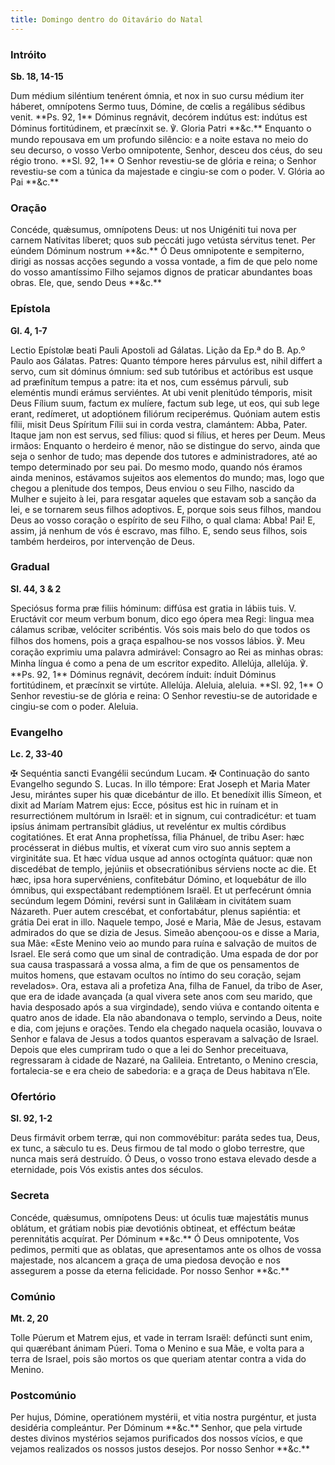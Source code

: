 ```yaml
---
title: Domingo dentro do Oitavário do Natal
---
```


### Intróito

**Sb. 18, 14-15**

<div class="grid grid-cols-2 gap-5">
  <span class="text-justify">
    Dum médium siléntium tenérent ómnia, et nox in suo cursu médium iter
    háberet, omnípotens Sermo tuus, Dómine, de cœlis a regálibus sédibus venit.
    **Ps. 92, 1** Dóminus regnávit, decórem indútus est: indútus est Dóminus
    fortitúdinem, et præcínxit se. ℣. Gloria Patri **&c.**
  </span>
  <span class="text-justify">
    Enquanto o mundo repousava em um profundo silêncio: e a noite estava no meio
    do seu decurso, o vosso Verbo omnipotente, Senhor, desceu dos céus, do seu
    régio trono. **Sl. 92, 1** O Senhor revestiu-se de glória e reina; o Senhor
    revestiu-se com a túnica da majestade e cingiu-se com o poder. V. Glória ao
    Pai **&c.**
  </span>
</div>

### Oração

<div class="grid grid-cols-2 gap-5">
  <span class="text-justify">
    Concéde, quǽsumus, omnípotens Deus: ut nos Unigéniti tui nova per carnem
    Natívitas líberet; quos sub peccáti jugo vetústa sérvitus tenet. Per eúndem
    Dóminum nostrum **&c.**
  </span>
  <span class="text-justify">
    Ó Deus omnipotente e sempiterno, dirigi as nossas acções segundo a vossa
    vontade, a fim de que pelo nome do vosso amantíssimo Filho sejamos dignos de
    praticar abundantes boas obras. Ele, que, sendo Deus **&c.**
  </span>
</div>

### Epístola

**Gl. 4, 1-7**

<div class="grid grid-cols-2 gap-5">
  <span class="text-justify">
    Lectio Epístolæ beati Pauli Apostoli ad Gálatas.
  </span>
  <span class="text-justify">Lição da Ep.ª do B. Ap.º Paulo aos Gálatas.</span>
  <span class="text-justify">
    Patres: Quanto témpore heres párvulus est, nihil differt a servo, cum sit
    dóminus ómnium: sed sub tutóribus et actóribus est usque ad præfinítum
    tempus a patre: ita et nos, cum essémus párvuli, sub eleméntis mundi erámus
    serviéntes. At ubi venit plenitúdo témporis, misit Deus Fílium suum, factum
    ex mulíere, factum sub lege, ut eos, qui sub lege erant, redímeret, ut
    adoptiónem filiórum reciperémus. Quóniam autem estis fílii, misit Deus
    Spíritum Fílii sui in corda vestra, clamántem: Abba, Pater. Itaque jam non
    est servus, sed fílius: quod si fílius, et heres per Deum.
  </span>
  <span class="text-justify">
    Meus irmãos: Enquanto o herdeiro é menor, não se distingue do servo, ainda
    que seja o senhor de tudo; mas depende dos tutores e administradores, até ao
    tempo determinado por seu pai. Do mesmo modo, quando nós éramos ainda
    meninos, estávamos sujeitos aos elementos do mundo; mas, logo que chegou a
    plenitude dos tempos, Deus enviou o seu Filho, nascido da Mulher e sujeito à
    lei, para resgatar aqueles que estavam sob a sanção da lei, e se tornarem
    seus filhos adoptivos. E, porque sois seus filhos, mandou Deus ao vosso
    coração o espírito de seu Filho, o qual clama: Abba! Pai! E, assim, já
    nenhum de vós é escravo, mas filho. E, sendo seus filhos, sois também
    herdeiros, por intervenção de Deus.
  </span>
</div>

### Gradual

**Sl. 44, 3 & 2**

<div class="grid grid-cols-2 gap-5">
  <span class="text-justify">
    Speciósus forma præ filiis hóminum: diffúsa est gratia in lábiis tuis. V.
    Eructávit cor meum verbum bonum, dico ego ópera mea Regi: lingua mea cálamus
    scribæ, velóciter scribéntis.
  </span>
  <span class="text-justify">
    Vós sois mais belo do que todos os filhos dos homens, pois a graça
    espalhou-se nos vossos lábios. ℣. Meu coração exprimiu uma palavra
    admirável: Consagro ao Rei as minhas obras: Minha língua é como a pena de um
    escritor expedito.
  </span>
  <span class="text-justify">
    Allelúja, allelúja. ℣. **Ps. 92, 1** Dóminus regnávit, decórem índuit:
    índuit Dóminus fortitúdinem, et præcínxit se virtúte. Allelúja.
  </span>
  <span class="text-justify">
    Aleluia, aleluia. **Sl. 92, 1** O Senhor revestiu-se de glória e reina: O
    Senhor revestiu-se de autoridade e cingiu-se com o poder. Aleluia.
  </span>
</div>

### Evangelho

**Lc. 2, 33-40**

<div class="grid grid-cols-2 gap-5">
  <span class="text-justify">
    <span class="text-red-500">✠</span> Sequéntia sancti Evangélii secúndum
    Lucam.
  </span>
  <span class="text-justify">
    <span class="text-red-500">✠</span> Continuação do santo Evangelho segundo
    S. Lucas.
  </span>
  <span class="text-justify">
    In illo témpore: Erat Joseph et Maria Mater Jesu, mirántes super his quæ
    dicebántur de illo. Et benedíxit illis Símeon, et dixit ad Maríam Matrem
    ejus: Ecce, pósitus est hic in ruínam et in resurrectiónem multórum in
    Israël: et in signum, cui contradicétur: et tuam ipsíus ánimam pertransíbit
    gládius, ut reveléntur ex multis córdibus cogitatiónes. Et erat Anna
    prophetíssa, fília Phánuel, de tribu Aser: hæc procésserat in diébus multis,
    et víxerat cum viro suo annis septem a virginitáte sua. Et hæc vídua usque
    ad annos octogínta quátuor: quæ non discedébat de templo, jejúniis et
    obsecratiónibus sérviens nocte ac die. Et hæc, ipsa hora supervéniens,
    confitebátur Dómino, et loquebátur de illo ómnibus, qui exspectábant
    redemptiónem Israël. Et ut perfecérunt ómnia secúndum legem Dómini, revérsi
    sunt in Galilǽam in civitátem suam Názareth. Puer autem crescébat, et
    confortabátur, plenus sapiéntia: et grátia Dei erat in illo.
  </span>
  <span class="text-justify">
    Naquele tempo, José e Maria, Mãe de Jesus, estavam admirados do que se dizia
    de Jesus. Simeão abençoou-os e disse a Maria, sua Mãe: «Este Menino veio ao
    mundo para ruína e salvação de muitos de Israel. Ele será como que um sinal
    de contradição. Uma espada de dor por sua causa traspassará a vossa alma, a
    fim de que os pensamentos de muitos homens, que estavam ocultos no íntimo do
    seu coração, sejam revelados». Ora, estava ali a profetiza Ana, filha de
    Fanuel, da tribo de Aser, que era de idade avançada (a qual vivera sete anos
    com seu marido, que havia desposado após a sua virgindade), sendo viúva e
    contando oitenta e quatro anos de idade. Ela não abandonava o templo,
    servindo a Deus, noite e dia, com jejuns e orações. Tendo ela chegado
    naquela ocasião, louvava o Senhor e falava de Jesus a todos quantos
    esperavam a salvação de Israel. Depois que eles cumpriram tudo o que a lei
    do Senhor preceituava, regressaram à cidade de Nazaré, na Galileia.
    Entretanto, o Menino crescia, fortalecia-se e era cheio de sabedoria: e a
    graça de Deus habitava n’Ele.
  </span>
</div>

### Ofertório

**Sl. 92, 1-2**

<div class="grid grid-cols-2 gap-5">
  <span class="text-justify">
    Deus firmávit orbem terræ, qui non commovébitur: paráta sedes tua, Deus, ex
    tunc, a sǽculo tu es.
  </span>
  <span class="text-justify">
    Deus firmou de tal modo o globo terrestre, que nunca mais será destruído. Ó
    Deus, o vosso trono estava elevado desde a eternidade, pois Vós existis
    antes dos séculos.
  </span>
</div>

### Secreta

<div class="grid grid-cols-2 gap-5">
  <span class="text-justify">
    Concéde, quǽsumus, omnípotens Deus: ut óculis tuæ majestátis munus oblátum,
    et grátiam nobis piæ devotiónis obtineat, et efféctum beátæ perennitátis
    acquírat. Per Dóminum **&c.**
  </span>
  <span class="text-justify">
    Ó Deus omnipotente, Vos pedimos, permiti que as oblatas, que apresentamos
    ante os olhos de vossa majestade, nos alcancem a graça de uma piedosa
    devoção e nos assegurem a posse da eterna felicidade. Por nosso Senhor
    **&c.**
  </span>
</div>

### Comúnio

**Mt. 2, 20**

<div class="grid grid-cols-2 gap-5">
  <span class="text-justify">
    Tolle Púerum et Matrem ejus, et vade in terram Israël: defúncti sunt enim,
    qui quærébant ánimam Púeri.
  </span>
  <span class="text-justify">
    Toma o Menino e sua Mãe, e volta para a terra de Israel, pois são mortos os
    que queriam atentar contra a vida do Menino.
  </span>
</div>

### Postcomúnio

<div class="grid grid-cols-2 gap-5">
  <span class="text-justify">
    Per hujus, Dómine, operatiónem mystérii, et vitia nostra purgéntur, et justa
    desidéria compleántur. Per Dóminum **&c.**
  </span>
  <span class="text-justify">
    Senhor, que pela virtude destes divinos mystérios sejamos purificados dos
    nossos vícios, e que vejamos realizados os nossos justos desejos. Por nosso
    Senhor **&c.**
  </span>
</div>
